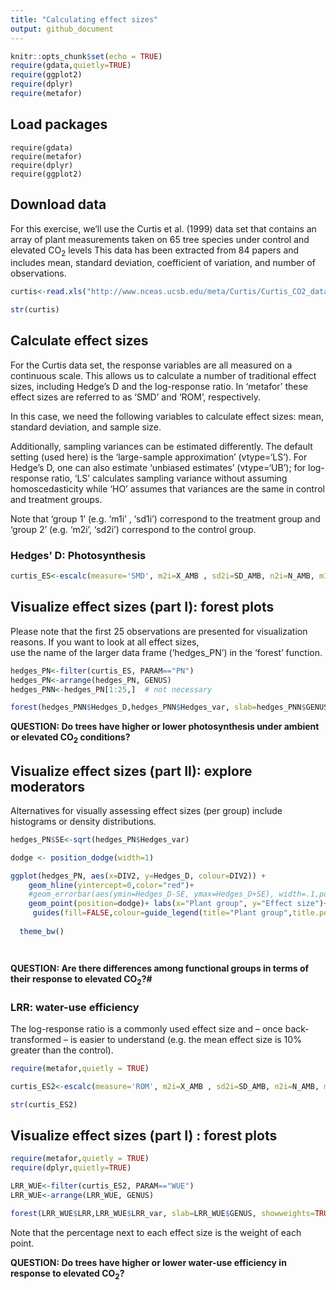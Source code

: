 ```yaml
---
title: "Calculating effect sizes"
output: github_document
---
```


```r
knitr::opts_chunk$set(echo = TRUE)
require(gdata,quietly=TRUE)
require(ggplot2)
require(dplyr)
require(metafor)
```

## Load packages

```
require(gdata)
require(metafor)
require(dplyr)
require(ggplot2)

```


## Download data

For this exercise, we'll use the Curtis et al. (1999) data set that contains an array of plant measurements taken on 65 tree species under control and elevated CO~2~ levels 
This data has been extracted from 84 papers and includes mean, standard deviation, coefficient of variation, and 
number of observations.  



```r
curtis<-read.xls("http://www.nceas.ucsb.edu/meta/Curtis/Curtis_CO2_database.xls",as.is=TRUE,verbose=FALSE,sheet=1)

str(curtis)
```

## Calculate effect sizes 

For the Curtis data set, the response variables are all measured on a continuous scale. This allows us to calculate a number of
traditional effect sizes, including Hedge's D and the log-response ratio. In 'metafor' these effect sizes are referred to as 'SMD' and 'ROM', respectively.  

In this case, we need the following variables to calculate effect sizes: mean, standard deviation, and sample size. 

Additionally, sampling variances can be estimated differently. The default setting (used here) is the 'large-sample approximation' (vtype='LS'). For Hedge's D,
one can also estimate 'unbiased estimates' (vtype='UB'); for log-response ratio, 'LS' calculates sampling variance without assuming homoscedasticity while 'HO' assumes that variances are the same in control and treatment groups.  

Note that 'group 1' (e.g. 'm1i' , 'sd1i') correspond to the treatment group and 'group 2' (e.g. 'm2i', 'sd2i') correspond to the control group.  

### Hedges' D: Photosynthesis  

```r

curtis_ES<-escalc(measure='SMD', m2i=X_AMB , sd2i=SD_AMB, n2i=N_AMB, m1i=X_ELEV, sd1i=SD_ELEV, n1i=N_ELEV, vtype='LS',var.names=c("Hedges_D","Hedges_var"),data=curtis)

```


## Visualize effect sizes (part I): forest plots     

Please note that the first 25 observations are presented for visualization reasons.  If you want to look at all effect sizes,  
use the name of the larger data frame ('hedges_PN')  in the 'forest' function.  

```r

hedges_PN<-filter(curtis_ES, PARAM=="PN")
hedges_PN<-arrange(hedges_PN, GENUS)
hedges_PNN<-hedges_PN[1:25,]  # not necessary

forest(hedges_PNN$Hedges_D,hedges_PNN$Hedges_var, slab=hedges_PNN$GENUS, showweights=FALSE)

```

__QUESTION: Do trees have higher or lower photosynthesis under ambient or elevated CO~2~ conditions?__



## Visualize effect sizes (part II): explore moderators    

Alternatives for visually assessing effect sizes (per group) include histograms or density distributions.  

```r

hedges_PN$SE<-sqrt(hedges_PN$Hedges_var)

dodge <- position_dodge(width=1)

ggplot(hedges_PN, aes(x=DIV2, y=Hedges_D, colour=DIV2)) + 
    geom_hline(yintercept=0,color="red")+
    #geom_errorbar(aes(ymin=Hedges_D-SE, ymax=Hedges_D+SE), width=.1,position=dodge) +
    geom_point(position=dodge)+ labs(x="Plant group", y="Effect size")+
     guides(fill=FALSE,colour=guide_legend(title="Plant group",title.position = "top"))+
  
  theme_bw()




```

__QUESTION: Are there differences among functional groups in terms of their response to elevated CO~2~?#__



### LRR: water-use efficiency  

The log-response ratio is a commonly used effect size and -- once back-transformed -- is easier to understand (e.g. the mean effect 
size is 10% greater than the control).  

```r
require(metafor,quietly = TRUE)

curtis_ES2<-escalc(measure='ROM', m2i=X_AMB , sd2i=SD_AMB, n2i=N_AMB, m1i=X_ELEV, sd1i=SD_ELEV, n1i=N_ELEV, vtype='LS',var.names=c("LRR","LRR_var"),data=curtis)

str(curtis_ES2)

```


## Visualize effect sizes (part I) : forest plots     

```r
require(metafor,quietly = TRUE)
require(dplyr,quietly=TRUE)

LRR_WUE<-filter(curtis_ES2, PARAM=="WUE")
LRR_WUE<-arrange(LRR_WUE, GENUS)

forest(LRR_WUE$LRR,LRR_WUE$LRR_var, slab=LRR_WUE$GENUS, showweights=TRUE)
```

Note that the percentage next to each effect size is the weight of each point.  


__QUESTION: Do trees have higher or lower water-use efficiency in response to elevated CO~2~?__
